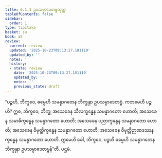 ```yaml
---
title: 6.1.1 ဥပသမ္ပာဒေတဗ္ဗသုတ္တ
tableOfContents: false
sidebar:
  order: 1
type: tipitaka
basket: su
book: a5
review:
  current: review
  updated: '2025-10-23T09:13:27.181119'
  updated_by: ''
  notes: ''
  history:
  - state: review
    date: '2025-10-23T09:13:27.181119'
    updated_by: ''
    notes: ''
    previous_state: draft
---
```



<ReviewStatus review={frontmatter.review} showDetails={true} />

<HypothesisAnnotation frontmatter={frontmatter} />

<DynamicBreadcrumb />

<Division number="251" book="a5" e="ch" v="16" p="238">

<Paragraph number="1351" book="a5">
“ပဉ္စဟိ, ဘိက္ခဝေ, ဓမ္မေဟိ သမန္နာဂတေန ဘိက္ခုနာ ဥပသမ္ပာဒေတဗ္ဗံ. ကတမေဟိ ပဉ္စဟိ? ဣဓ, ဘိက္ခဝေ, ဘိက္ခု အသေခေန သီလက္ခန္ဓေန သမန္နာဂတော ဟောတိ; အသေခေန သမာဓိက္ခန္ဓေန သမန္နာဂတော ဟောတိ; အသေခေန ပညာက္ခန္ဓေန သမန္နာဂတော ဟောတိ; အသေခေန ဝိမုတ္တိက္ခန္ဓေန သမန္နာဂတော ဟောတိ; အသေခေန ဝိမုတ္တိဉာဏဒဿနက္ခန္ဓေန သမန္နာဂတော ဟောတိ. ဣမေဟိ ခေါ, ဘိက္ခဝေ, ပဉ္စဟိ ဓမ္မေဟိ သမန္နာဂတေန ဘိက္ခုနာ ဥပသမ္ပာဒေတဗ္ဗန်”တိ.

</Paragraph>
</Division>

<Paragraph number="1352" type="center" book="a5">
ပဌမံ.
</Paragraph>